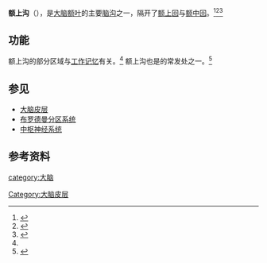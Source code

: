 {{Infobox brain
|Name=额上沟
|Latin=sulcus frontalis superior
|Image=Gray726 Superior frontal sulcus.svg
|Caption=左侧[[大脑半球|大脑半球]]
|IsPartOf=
|Components=
|Artery=
|Vein=
}}
'''额上沟'''（{{lang-en|Superior frontal sulcus}}），是[[大脑|大脑]][[额叶|额叶]]的主要[[脑沟|脑沟]]之一，隔开了[[额上回|额上回]]与[[额中回|额中回]]。<ref name=":0">{{Cite web|title=Superior Frontal Sulcus - an overview|url=https://www.sciencedirect.com/topics/neuroscience/superior-frontal-sulcus|accessdate=2021-04-09|work=|publisher=ScienceDirect|language=en}}</ref><ref>{{Cite web|title=Superior frontal sulcus|url=https://radiopaedia.org/articles/superior-frontal-sulcus?lang=us|accessdate=2021-04-09|last=Gaillard|first=Frank|work=|publisher=Radiopaedia|language=en-US}}</ref><ref>{{Cite web|title=额上沟|url=https://www.imaios.com/cn/e-Anatomy/node_322323/2735|accessdate=2021-04-09|work=IMAIOS|language=cn}}</ref>

== 功能 ==
额上沟的部分区域与[[工作记忆|工作记忆]]有关。<ref name=":0" /> 额上沟也是{{le|局灶性皮质发育不良|Focal cortical dysplasia}}的常发处之一。<ref>{{Cite journal|title=Superior Frontal Sulcus Focal Cortical Dysplasia Type II: An MRI, PET, and Quantified SEEG Study|url=https://www.frontiersin.org/articles/10.3389/fneur.2019.01253/full|last=Zhang|first=Chao|last2=Zhao|first2=Bao-tian|date=2019|journal=Frontiers in Neurology|doi=10.3389/fneur.2019.01253|volume=10|language=en|issn=1664-2295|last3=McGonigal|first3=Aileen|last4=Hu|first4=Wen-han|last5=Wang|first5=Xiu|last6=Shao|first6=Xiao-qiu|last7=Ma|first7=Yan-shan|last8=Zhang|first8=Jian-guo|last9=Zhang|first9=Kai}}</ref>

== 参见 ==

* [[大脑皮层|大脑皮层]]
* [[布罗德曼分区系统|布罗德曼分区系统]]
* [[中枢神经系统|中枢神经系统]]

== 参考资料 ==
{{reflist}}

{{大脑皮质}}
[[category:大脑|category:大脑]]
[[Category:大脑皮层|Category:大脑皮层]]
{{neuroanatomy-stub}}